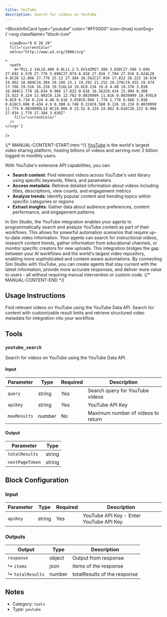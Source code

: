 ```yaml
---
title: YouTube
description: Search for videos on YouTube
---
```



<BlockInfoCard
  type="youtube"
  color="#FF0000"
  icon={true}
  iconSvg={`<svg className="block-icon"
      
      
      viewBox="0 0 28 20"
      fill="currentColor"
      xmlns="http://www.w3.org/2000/svg"
      
    >
      <path
        d="M11.2 14L18.466 9.8L11.2 5.6V14ZM27.384 3.038C27.566 3.696 27.692 4.578 27.776 5.698C27.874 6.818 27.916 7.784 27.916 8.624L28 9.8C28 12.866 27.776 15.12 27.384 16.562C27.034 17.822 26.222 18.634 24.962 18.984C24.304 19.166 23.1 19.292 21.252 19.376C19.432 19.474 17.766 19.516 16.226 19.516L14 19.6C8.134 19.6 4.48 19.376 3.038 18.984C1.778 18.634 0.966 17.822 0.616 16.562C0.434 15.904 0.308 15.022 0.224 13.902C0.126 12.782 0.0839999 11.816 0.0839999 10.976L0 9.8C0 6.734 0.224 4.48 0.616 3.038C0.966 1.778 1.778 0.966 3.038 0.616C3.696 0.434 4.9 0.308 6.748 0.224C8.568 0.126 10.234 0.0839999 11.774 0.0839999L14 0C19.866 0 23.52 0.224 24.962 0.616C26.222 0.966 27.034 1.778 27.384 3.038Z"
        fill="currentColor"
      />
    </svg>`}
/>

{/* MANUAL-CONTENT-START:intro */}
[YouTube](https://www.youtube.com/) is the world's largest video sharing platform, hosting billions of videos and serving over 2 billion logged-in monthly users.

With YouTube's extensive API capabilities, you can:

- **Search content**: Find relevant videos across YouTube's vast library using specific keywords, filters, and parameters
- **Access metadata**: Retrieve detailed information about videos including titles, descriptions, view counts, and engagement metrics
- **Analyze trends**: Identify popular content and trending topics within specific categories or regions
- **Extract insights**: Gather data about audience preferences, content performance, and engagement patterns

In Sim Studio, the YouTube integration enables your agents to programmatically search and analyze YouTube content as part of their workflows. This allows for powerful automation scenarios that require up-to-date video information. Your agents can search for instructional videos, research content trends, gather information from educational channels, or monitor specific creators for new uploads. This integration bridges the gap between your AI workflows and the world's largest video repository, enabling more sophisticated and content-aware automations. By connecting Sim Studio with YouTube, you can create agents that stay current with the latest information, provide more accurate responses, and deliver more value to users - all without requiring manual intervention or custom code.
{/* MANUAL-CONTENT-END */}

## Usage Instructions

Find relevant videos on YouTube using the YouTube Data API. Search for content with customizable result limits and retrieve structured video metadata for integration into your workflow.

## Tools

### `youtube_search`

Search for videos on YouTube using the YouTube Data API.

#### Input

| Parameter    | Type   | Required | Description                        |
| ------------ | ------ | -------- | ---------------------------------- |
| `query`      | string | Yes      | Search query for YouTube videos    |
| `apiKey`     | string | Yes      | YouTube API Key                    |
| `maxResults` | number | No       | Maximum number of videos to return |

#### Output

| Parameter       | Type   |
| --------------- | ------ |
| `totalResults`  | string |
| `nextPageToken` | string |

## Block Configuration

### Input

| Parameter | Type   | Required | Description                             |
| --------- | ------ | -------- | --------------------------------------- |
| `apiKey`  | string | Yes      | YouTube API Key - Enter YouTube API Key |

### Outputs

| Output           | Type   | Description                  |
| ---------------- | ------ | ---------------------------- |
| `response`       | object | Output from response         |
| ↳ `items`        | json   | items of the response        |
| ↳ `totalResults` | number | totalResults of the response |

## Notes

- Category: `tools`
- Type: `youtube`
